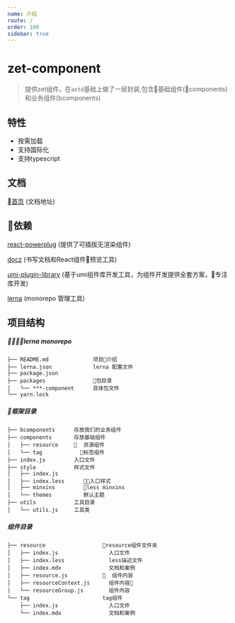 ```yaml
---
name: 介绍
route: /
order: 100
sidebar: true
---
```


# zet-component
> 提供zet组件，在`antd`基础上做了一层封装,包含基础组件(components)和业务组件(bcomponents)


## 特性
* 按需加载
* 支持国际化
* 支持typescript



## 文档
[首页](https://9-web.github.io/zet-component/#/) (文档地址)

## 依赖

[react-powerplug](https://github.com/renatorib/react-powerplug) (提供了可插拔无渲染组件)

[docz](https://github.com/pedronauck/docz) (书写文档和React组件预览工具)

[umi-plugin-library](https://github.com/umijs/umi-plugin-library) (基于umi组件库开发工具，为组件开发提供全套方案，专注库开发)

[lerna](https://github.com/lerna/lerna) (monorepo 管理工具)


## 项目结构

##### lerna monorepo
  ```
  ├── README.md              项目介绍
  ├── lerna.json             lerna 配置文件
  ├── package.json
  ├── packages               包目录
  │   └── ***-component      具体包文件
  └── yarn.lock
  ```

##### 框架目录

  ```
  ├── bcomponents      存放我们的业务组件
  ├── components       存放基础组件
  │   ├── resource       资源组件
  │   └── tag            标签组件
  ├── index.js         入口文件
  ├── style            样式文件
  │   ├── index.js
  │   ├── index.less      入口样式
  │   ├── minxins         less minxins
  │   └── themes          默认主题
  ├── utils            工具目录
  │   └── utils.js     工具类
  ```

##### 组件目录

```
├── resource                  resource组件文件夹
│   ├── index.js                入口文件
│   ├── index.less              less描述文件
│   ├── index.mdx               文档和案例
│   ├── resource.js             组件内容
│   ├── resourceContext.js      组件内容
│   └── resourceGroup.js        组件内容
└── tag                       tag组件
    ├── index.js                入口文件
    └── index.mdx               文档和案例
```
